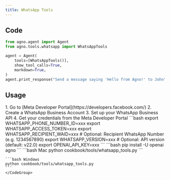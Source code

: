 ```yaml
---
title: WhatsApp Tools
---
```


## Code

```python cookbook/tools/whatsapp_tools.py
from agno.agent import Agent
from agno.tools.whatsapp import WhatsAppTools

agent = Agent(
    tools=[WhatsAppTools()],
    show_tool_calls=True,
    markdown=True,
)
agent.print_response("Send a message saying 'Hello from Agno!' to John")
```

## Usage

<Steps>
  <Snippet file="create-venv-step.mdx" />

  <Step title="Set up WhatsApp Business API">
    1. Go to [Meta Developer Portal](https://developers.facebook.com/)
    2. Create a WhatsApp Business Account
    3. Set up your WhatsApp Business API
    4. Get your credentials from the Meta Developer Portal
  </Step>

  <Step title="Set your API keys">
    ```bash
    export WHATSAPP_PHONE_NUMBER_ID=xxx
    export WHATSAPP_ACCESS_TOKEN=xxx
    export WHATSAPP_RECIPIENT_WAID=xxx # Optional: Recipient WhatsApp Number (e.g. 1234567890)
    export WHATSAPP_VERSION=xxx # Optional: API version (default: v22.0)
    export OPENAI_API_KEY=xxx
    ```
  </Step>

  <Step title="Install libraries">
    ```bash
    pip install -U openai agno
    ```
  </Step>

  <Step title="Run Agent">
    <CodeGroup>
    ```bash Mac
    python cookbook/tools/whatsapp_tools.py
    ```

    ```bash Windows
    python cookbook/tools/whatsapp_tools.py
    ```
    </CodeGroup>
  </Step>
</Steps>
